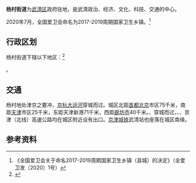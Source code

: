 {{Otheruses|other=杨村的其他含义|杨村}}
{{中国乡级行政区
|景观照片文件名 = 
|景观照片描述 = 
|汉语拼音 = yáng cūn jiē dào 
|旧称 = 
|地名出处 = 
|位置图文件名 = 
|位置图描述 = 
|自定义图片= 
|建置时间 = 
|政府驻地 = 
|毗邻 = 
|总面积 = 24平方公里
|总人口 = 12万人
|总人口年份 = 
|户籍人口 = 
|户籍人口年份 = 
|常住人口 = 
|常住人口年份 = 
|人口密度 = 
|GDP = 
|GDP年份 = 
|邮政编码 = 
|电话区号 = 22
|官方网站 = 
|网站名称 = 
|12/01/14/001/000}}
'''杨村街道'''为[[武清区|武清区]]政府驻地，是武清政治、经济、文化、科技、交通的中心。

2020年7月，全国爱卫会命名{{PAGENAMEBASE}}为2017-2019周期国家卫生乡镇。<ref>《全国爱卫会关于命名2017-2019周期国家卫生乡镇（县城）的决定》（全爱卫发〔2020〕1号）</ref>

== 行政区划 ==
杨村街道下辖以下地区：<ref>{{PRC admin/ref sgc|12/01/14/001/000}}</ref>

{{PRC admin/children|12/01/14/001/000}}。

== 交通 ==
杨村地处津京之要冲，[[京杭大运河|京杭大运河]]穿城而过。城区北距[[首都|首都]][[北京|北京]]市区75千米，南距[[天津|天津]]市区25千米，东距天津新港71千米，西距[[廊坊市|廊坊市]]40千米。{{中国国道名|103}}、{{中国国道名|104}}穿城而过，{{中国高速公路名|G2|[[京津塘高速|京津塘高速]]}}、{{中国高速公路名|G2}}、京津（北线）高速公路均在城区附近设有出口。{{rint|cn|crh}}[[京津城铁|京津城铁]]武清站也座落在城区南缘。

== 参考资料 ==
{{reflist}}

{{PRC admin/navcat|12/01/14/001/000}}
